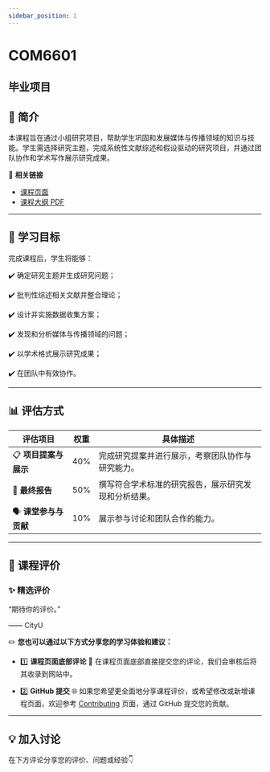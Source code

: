 ```yaml
---
sidebar_position: 1
---
```


# COM6601
## 毕业项目

## **📘 简介**
本课程旨在通过小组研究项目，帮助学生巩固和发展媒体与传播领域的知识与技能。学生需选择研究主题，完成系统性文献综述和假设驱动的研究项目，并通过团队协作和学术写作展示研究成果。

🔗 **相关链接**
- [课程页面](https://www.cityu.edu.hk/catalogue/pg/202425/course/COM6601.htm)
- [课程大纲 PDF](https://www.cityu.edu.hk/catalogue/pg/202425/course/COM6601.pdf)

---

## **🎯 学习目标**

完成课程后，学生将能够：

✔️ 确定研究主题并生成研究问题；

✔️ 批判性综述相关文献并整合理论；

✔️ 设计并实施数据收集方案；

✔️ 发现和分析媒体与传播领域的问题；

✔️ 以学术格式展示研究成果；

✔️ 在团队中有效协作。

---

## **📊 评估方式**

| **评估项目**                     | **权重** | **具体描述**                                                                                       |
|----------------------------------|---------|---------------------------------------------------------------------------------------------------|
| 📋 **项目提案与展示**              | 40%     | 完成研究提案并进行展示，考察团队协作与研究能力。                                                      |
| 📝 **最终报告**                    | 50%     | 撰写符合学术标准的研究报告，展示研究发现和分析结果。                                                  |
| 🗣️ **课堂参与与贡献**              | 10%     | 展示参与讨论和团队合作的能力。                                                                      |

---

## **💬 课程评价**

### ✨ **精选评价**
<div className={commentStyles.commentBox}>
    <p className={commentStyles.commentText}>
        “期待你的评价。”
    </p>
    <p className={commentStyles.commentAuthor}>—— CityU</p>
</div>

✏️ **您也可以通过以下方式分享您的学习体验和建议：**

- 1️⃣ **课程页面底部评论**
💬 在课程页面底部直接提交您的评论，我们会审核后将其收录到网站中。

- 2️⃣ **GitHub 提交**
🌐 如果您希望更全面地分享课程评价，或希望修改或新增课程页面，欢迎参考 [Contributing](https://penjc.github.io/cityU-navigator/contributing) 页面，通过 GitHub 提交您的贡献。

---

## **💡 加入讨论**

在下方评论分享您的评价、问题或经验👇
<Utterances />
